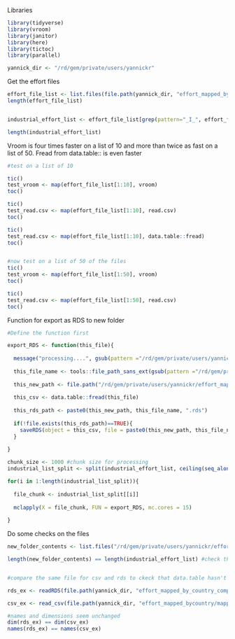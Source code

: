 


Libraries
```r
library(tidyverse)
library(vroom)
library(janitor)
library(here)
library(tictoc)
library(parallel)

yannick_dir <- "/rd/gem/private/users/yannickr"

```


Get the effort files
```r

effort_file_list <- list.files(file.path(yannick_dir, "effort_mapped_bycountry"), pattern = ".csv", full.names = TRUE)
length(effort_file_list)


industrial_effort_list <- effort_file_list[grep(pattern="_I_", effort_file_list)]

length(industrial_effort_list)

```


Vroom is four times faster on a list of 10 and more than twice as fast on a list of 50. Fread from data.table:: is even faster

```r

#test on a list of 10

tic()
test_vroom <- map(effort_file_list[1:10], vroom)
toc()

tic()
test_read.csv <- map(effort_file_list[1:10], read.csv)
toc()

tic()
test_read.csv <- map(effort_file_list[1:10], data.table::fread)
toc()


#now test on a list of 50 of the files
tic()
test_vroom <- map(effort_file_list[1:50], vroom)
toc()

tic()
test_read.csv <- map(effort_file_list[1:50], read.csv)
toc()


```

Function for export as RDS to new folder
```r

#Define the function first

export_RDS <- function(this_file){
  
  message("processing....", gsub(pattern ="/rd/gem/private/users/yannickr/effort_mapped_bycountry/", "", this_file))
  
  this_file_name <- tools::file_path_sans_ext(gsub(pattern ="/rd/gem/private/users/yannickr/effort_mapped_bycountry/", "", this_file))
  
  this_new_path <- file.path("/rd/gem/private/users/yannickr/effort_mapped_by_country_compressed/")
  
  this_csv <- data.table::fread(this_file)
  
  this_rds_path <- paste0(this_new_path, this_file_name, ".rds")
  
  if(!file.exists(this_rds_path)==TRUE){
    saveRDS(object = this_csv, file = paste0(this_new_path, this_file_name, ".rds"))
  }
  
}


```



```r

chunk_size <- 1000 #chunk size for processing
industrial_list_split <- split(industrial_effort_list, ceiling(seq_along(industrial_effort_list)/chunk_size))

for(i in 1:length(industrial_list_split)){
  
  file_chunk <- industrial_list_split[[i]]
  
  mclapply(X = file_chunk, FUN = export_RDS, mc.cores = 15)
  
}

```

Do some checks on the files
```r
new_folder_contents <- list.files("/rd/gem/private/users/yannickr/effort_mapped_by_country_compressed/")

length(new_folder_contents) == length(industrial_effort_list) #check that number of files is equal to the industrial list - SUCCESS (update this later to address all files)


#compare the same file for csv and rds to ckeck that data.table hasn't changed the dimensions or names

rds_ex <- readRDS(file.path(yannick_dir, "effort_mapped_by_country_compressed/mapped_1950_I_8.rds"))

csv_ex <- read_csv(file.path(yannick_dir, "effort_mapped_bycountry/mapped_1950_I_8.csv"))

#names and dimensions seem unchanged
dim(rds_ex) == dim(csv_ex) 
names(rds_ex) == names(csv_ex)

```

